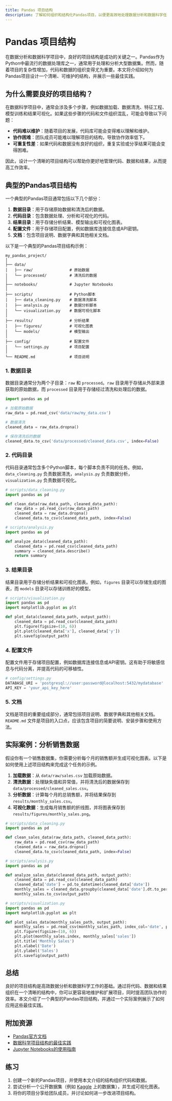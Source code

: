 ```yaml
---
title: Pandas 项目结构
description: 了解如何组织和结构化Pandas项目，以便更高效地处理数据分析和数据科学任务。
---
```


# Pandas 项目结构

在数据分析和数据科学项目中，良好的项目结构是成功的关键之一。Pandas作为Python中最流行的数据处理库之一，通常用于处理和分析大型数据集。然而，随着项目的复杂性增加，代码和数据的组织变得尤为重要。本文将介绍如何为Pandas项目设计一个清晰、可维护的结构，并展示一些最佳实践。

## 为什么需要良好的项目结构？

在数据科学项目中，通常会涉及多个步骤，例如数据加载、数据清洗、特征工程、模型训练和结果可视化。如果这些步骤的代码和文件组织混乱，可能会导致以下问题：

- **代码难以维护**：随着项目的发展，代码库可能会变得难以理解和维护。
- **协作困难**：团队成员可能难以理解项目的结构，导致协作效率低下。
- **可重复性差**：如果代码和数据没有良好的组织，重复实验或分享结果可能会变得困难。

因此，设计一个清晰的项目结构可以帮助你更好地管理代码、数据和结果，从而提高工作效率。

## 典型的Pandas项目结构

一个典型的Pandas项目通常包括以下几个部分：

1. **数据目录**：用于存储原始数据和清洗后的数据。
2. **代码目录**：包含数据处理、分析和可视化的代码。
3. **结果目录**：用于存储分析结果、模型输出和可视化图表。
4. **配置文件**：用于存储项目配置，例如数据库连接信息或API密钥。
5. **文档**：包含项目说明、数据字典和其他相关文档。

以下是一个典型的Pandas项目结构示例：

```
my_pandas_project/
│
├── data/
│   ├── raw/                # 原始数据
│   └── processed/          # 清洗后的数据
│
├── notebooks/              # Jupyter Notebooks
│
├── scripts/                # Python脚本
│   ├── data_cleaning.py    # 数据清洗脚本
│   ├── analysis.py         # 数据分析脚本
│   └── visualization.py    # 数据可视化脚本
│
├── results/                # 分析结果
│   ├── figures/            # 可视化图表
│   └── models/             # 模型输出
│
├── config/                 # 配置文件
│   └── settings.py         # 项目配置
│
└── README.md               # 项目说明
```

### 1. 数据目录

数据目录通常分为两个子目录：`raw` 和 `processed`。`raw` 目录用于存储从外部来源获取的原始数据，而 `processed` 目录用于存储经过清洗和处理后的数据。

```python
import pandas as pd

# 加载原始数据
raw_data = pd.read_csv('data/raw/my_data.csv')

# 数据清洗
cleaned_data = raw_data.dropna()

# 保存清洗后的数据
cleaned_data.to_csv('data/processed/cleaned_data.csv', index=False)
```

### 2. 代码目录

代码目录通常包含多个Python脚本，每个脚本负责不同的任务。例如，`data_cleaning.py` 负责数据清洗，`analysis.py` 负责数据分析，`visualization.py` 负责数据可视化。

```python
# scripts/data_cleaning.py
import pandas as pd

def clean_data(raw_data_path, cleaned_data_path):
    raw_data = pd.read_csv(raw_data_path)
    cleaned_data = raw_data.dropna()
    cleaned_data.to_csv(cleaned_data_path, index=False)

# scripts/analysis.py
import pandas as pd

def analyze_data(cleaned_data_path):
    cleaned_data = pd.read_csv(cleaned_data_path)
    summary = cleaned_data.describe()
    return summary
```

### 3. 结果目录

结果目录用于存储分析结果和可视化图表。例如，`figures` 目录可以存储生成的图表，而 `models` 目录可以存储训练好的模型。

```python
# scripts/visualization.py
import pandas as pd
import matplotlib.pyplot as plt

def plot_data(cleaned_data_path, output_path):
    cleaned_data = pd.read_csv(cleaned_data_path)
    plt.figure(figsize=(10, 6))
    plt.plot(cleaned_data['x'], cleaned_data['y'])
    plt.savefig(output_path)
```

### 4. 配置文件

配置文件用于存储项目配置，例如数据库连接信息或API密钥。这有助于将敏感信息与代码分离，并提高代码的可移植性。

```python
# config/settings.py
DATABASE_URI = 'postgresql://user:password@localhost:5432/mydatabase'
API_KEY = 'your_api_key_here'
```

### 5. 文档

文档是项目的重要组成部分，通常包括项目说明、数据字典和其他相关文档。`README.md` 文件是项目的入口点，应该包含项目的简要说明、安装步骤和使用方法。

## 实际案例：分析销售数据

假设你有一个销售数据集，你需要分析每个月的销售额并生成可视化图表。以下是如何使用上述项目结构来完成这个任务的示例。

1. **加载数据**：从 `data/raw/sales.csv` 加载原始数据。
2. **清洗数据**：处理缺失值和异常值，并将清洗后的数据保存到 `data/processed/cleaned_sales.csv`。
3. **分析数据**：计算每个月的总销售额，并将结果保存到 `results/monthly_sales.csv`。
4. **可视化数据**：生成每月销售额的折线图，并将图表保存到 `results/figures/monthly_sales.png`。

```python
# scripts/data_cleaning.py
import pandas as pd

def clean_sales_data(raw_data_path, cleaned_data_path):
    raw_data = pd.read_csv(raw_data_path)
    cleaned_data = raw_data.dropna()
    cleaned_data.to_csv(cleaned_data_path, index=False)

# scripts/analysis.py
import pandas as pd

def analyze_sales_data(cleaned_data_path, output_path):
    cleaned_data = pd.read_csv(cleaned_data_path)
    cleaned_data['date'] = pd.to_datetime(cleaned_data['date'])
    monthly_sales = cleaned_data.groupby(cleaned_data['date'].dt.to_period('M'))['sales'].sum()
    monthly_sales.to_csv(output_path)

# scripts/visualization.py
import pandas as pd
import matplotlib.pyplot as plt

def plot_sales_data(monthly_sales_path, output_path):
    monthly_sales = pd.read_csv(monthly_sales_path, index_col='date', parse_dates=True)
    plt.figure(figsize=(10, 6))
    plt.plot(monthly_sales.index, monthly_sales['sales'])
    plt.title('Monthly Sales')
    plt.xlabel('Date')
    plt.ylabel('Sales')
    plt.savefig(output_path)
```

## 总结

良好的项目结构是高效数据分析和数据科学工作的基础。通过将代码、数据和结果组织在一个清晰的结构中，你可以更容易地维护和扩展项目，同时提高团队协作的效率。本文介绍了一个典型的Pandas项目结构，并通过一个实际案例展示了如何应用这些最佳实践。

## 附加资源

- [Pandas官方文档](https://pandas.pydata.org/pandas-docs/stable/)
- [数据科学项目结构的最佳实践](https://drivendata.github.io/cookiecutter-data-science/)
- [Jupyter Notebooks的使用指南](https://jupyter.org/documentation)

## 练习

1. 创建一个新的Pandas项目，并使用本文介绍的结构组织代码和数据。
2. 尝试分析一个公开数据集（例如 [Kaggle](https://www.kaggle.com/) 上的数据集），并生成可视化图表。
3. 将你的项目分享给团队成员，并讨论如何进一步改进项目结构。